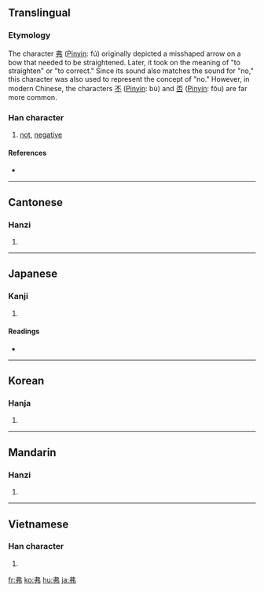 ==Translingual==

===Etymology===
The character [[弗]] ([[Pinyin]]: fú) originally depicted a misshaped arrow on a bow that needed to be straightened.  Later, it took on the meaning of "to straighten" or "to correct."  Since its sound also matches the sound for "no," this character was also used to represent the concept of "no."  However, in modern Chinese, the characters [[不]] ([[Pinyin]]: bù) and [[否]] ([[Pinyin]]: fǒu) are far more common.

===Han character===
{{Han char|rn=57|rad=弓|as=02|sn=5|four=5502<sub>7</sub>|canj=中中弓 (LLN)}}

# [[not]], [[negative]]

====References====
* {{Han ref|kx=0356.160|dkj=09708|dj=0673.010|hdz=20990.090|uh=5F17|ud=24343|bh=A5B1|bd=42417}}

----

==Cantonese==

===Hanzi===
{{yue-hanzi|jyut=|y=fat1}}

# {{defn|Cantonese|sort=弓02}}

----

==Japanese==

===Kanji===
{{ja-kanji|grade=|rs=弓02}}

# {{defn|Japanese}}

====Readings====
* {{ja-readings|on=[[ふつ]] (futsu), [[ぼつ]] (botsu)|kun=[[どる]] (doru)}}

----

==Korean==

===Hanja===
{{ko-hanja|hangeul=불|eumhun=|rv=bul|mr=pul|y=pul}}

# {{defn|Korean|sort=弓02}}

----

==Mandarin==

===Hanzi===
{{cmn-hanzi|pin=[[fú]] ([[fu2]])|wg=fu<sup>2</sup>}}

# {{defn|Mandarin|sort=弓02}}

----

==Vietnamese==

===Han character===
{{vi-hantu|[[phất]]|rs=弓02}}

# {{defn|Vietnamese|sort=弓02}}

[[fr:弗]]
[[ko:弗]]
[[hu:弗]]
[[ja:弗]]